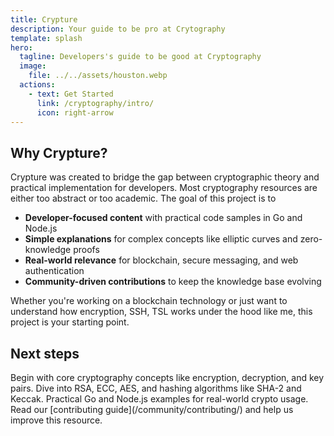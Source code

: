 ```yaml
---
title: Crypture
description: Your guide to be pro at Crytography
template: splash
hero:
  tagline: Developers's guide to be good at Cryptography
  image:
    file: ../../assets/houston.webp
  actions:
    - text: Get Started
      link: /cryptography/intro/
      icon: right-arrow
---
```



## Why Crypture?

Crypture was created to bridge the gap between cryptographic theory and practical implementation for developers. Most cryptography resources are either too abstract or too academic. The goal of this project is to

- **Developer-focused content** with practical code samples in Go and Node.js
- **Simple explanations** for complex concepts like elliptic curves and zero-knowledge proofs
- **Real-world relevance** for blockchain, secure messaging, and web authentication
- **Community-driven contributions** to keep the knowledge base evolving

Whether you're working on a blockchain technology or just want to understand how encryption, SSH, TSL works under the hood like me, this project is your starting point.

## Next steps

<CardGrid stagger>
  <Card title="Start Learning" icon="graduation-cap">
    Begin with core cryptography concepts like encryption, decryption, and key pairs.
  </Card>

  <Card title="Explore Algorithms" icon="layers">
    Dive into RSA, ECC, AES, and hashing algorithms like SHA-2 and Keccak.
  </Card>

  <Card title="Code Examples" icon="code-bracket">
    Practical Go and Node.js examples for real-world crypto usage.
  </Card>

  <Card title="Contribute to Crypture" icon="pencil">
    Read our [contributing guide](/community/contributing/) and help us improve this resource.
  </Card>
</CardGrid>

